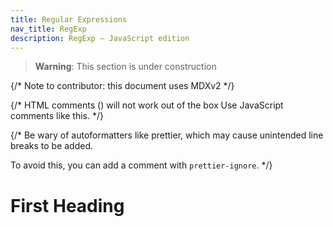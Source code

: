 ```yaml
---
title: Regular Expressions
nav_title: RegExp
description: RegExp — JavaScript edition
---
```


> **Warning**: This section is under construction


{/* Note to contributor: this document uses MDXv2 */}

{/*
  HTML comments (<!-- foo -->) will not work out of the box
  Use JavaScript comments like this.
*/}

{/*
  Be wary of autoformatters like prettier, which may cause
  unintended line breaks to be added.

  To avoid this, you can add a comment with `prettier-ignore`.
*/}

# First Heading
